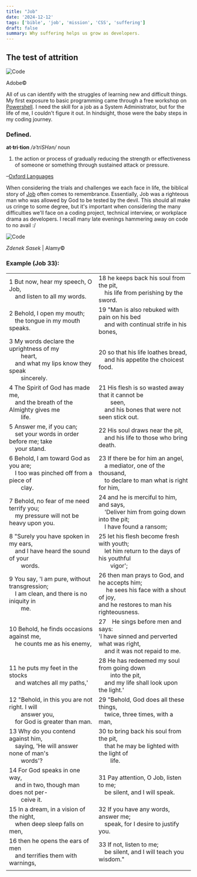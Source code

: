 ```yaml
---
title: "Job"
date: '2024-12-12'
tags: ['bible', 'job', 'mission', 'CSS', 'suffering']
draft: false
summary: Why suffering helps us grow as developers.
---
```


## The test of attrition

<div style={{ textAlign: 'center' }}>
  <img src="/static/images/pawn.jpg" alt="Code" />
  <p>Adobe©</p>
</div>

All of us can identify with the struggles of learning new and difficult things. My first exposure to basic programming came through a free workshop on <a href="https://www.powershellengineer.com/archive" target="_blank">Powershell</a>. I need the skill for a job as a System Administrator, but for the life of me, I couldn't figure it out. In hindsight, those were the baby steps in my coding journey.

### Defined.

<b>at·tri·tion</b>
<em>/əˈtriSHən/</em>
noun
1. the action or process of gradually reducing the strength or effectiveness of someone or something through sustained attack or pressure.

–<a href="https://www.oed.com/dictionary/attrition_n?tab=meaning_and_use#34022610" target="_blank">Oxford Languages</a>

When considering the trials and challenges we each face in life, the biblical story of <a href="https://bibleproject.com/guides/book-of-job/" target="_blank">Job</a> often comes to remembrance. Essentially, Job was a righteous man who was allowed by God to be tested by the devil. This should all make us cringe to some degree, but it's important when considering the many difficulties we'll face on a coding project, technical interview, or workplace drama as developers. I recall many late evenings hammering away on code to no avail \:/

<div style={{ textAlign: 'center' }}>
  <img src="/static/images/job.jpg" alt="Code" />
  <p><em>Zdenek Sasek</em> | Alamy©</p>
</div>

### Example (Job 33):

|                                                                                                           |                                                                                                           |
|-----------------------------------------------------------------------------------------------------------|-----------------------------------------------------------------------------------------------------------|
| 1 But now, hear my speech, O Job,<br /> &ensp;&ensp;and listen to all my words.<br />                        | 18 he keeps back his soul from the pit,<br /> &ensp;&ensp;his life from perishing by the sword.<br />         |
| 2 Behold, I open my mouth;<br /> &ensp;&ensp;the tongue in my mouth speaks.<br />                             | 19 "Man is also rebuked with pain on his bed<br /> &ensp;&ensp;and with continual strife in his bones,<br />   |
| 3 My words declare the uprightness of my<br /> &ensp;&ensp;&ensp;&ensp;heart,<br /> &ensp;&ensp;and what my lips know they speak<br /> &ensp;&ensp;&ensp;&ensp;sincerely.<br /> | 20 so that his life loathes bread,<br /> &ensp;&ensp;and his appetite the choicest food.<br />               |
| 4 The Spirit of God has made me,<br /> &ensp;&ensp;and the breath of the Almighty gives me<br /> &ensp;&ensp;&ensp;&ensp;life.<br /> | 21 His flesh is so wasted away that it cannot be<br /> &ensp;&ensp;&ensp;&ensp;seen,<br /> &ensp;&ensp;and his bones that were not seen stick out.<br /> |
| 5 Answer me, if you can;<br /> &ensp;&ensp;set your words in order before me; take<br /> &ensp;&ensp;your stand.<br /> | 22 His soul draws near the pit,<br /> &ensp;&ensp;and his life to those who bring death.<br />                 |
| 6 Behold, I am toward God as you are;<br /> &ensp;&ensp;I too was pinched off from a piece of<br /> &ensp;&ensp;&ensp;&ensp;clay.<br /> | 23 If there be for him an angel,<br /> &ensp;&ensp;a mediator, one of the thousand,<br /> &ensp;&ensp;to declare to man what is right for him,<br /> |
| 7 Behold, no fear of me need terrify you;<br /> &ensp;&ensp;my pressure will not be heavy upon you.<br />        | 24 and he is merciful to him, and says,<br /> &ensp;&ensp;'Deliver him from going down into the pit;<br /> &ensp;&ensp;I have found a ransom;<br /> |
| 8 "Surely you have spoken in my ears,<br /> &ensp;&ensp;and I have heard the sound of your<br /> &ensp;&ensp;&ensp;&ensp;words.<br /> | 25 let his flesh become fresh with youth;<br /> &ensp;&ensp;let him return to the days of his youthful<br /> &ensp;&ensp;&ensp;&ensp;vigor';<br /> |
| 9 You say, 'I am pure, without transgression;<br /> &ensp;&ensp;I am clean, and there is no iniquity in<br /> &ensp;&ensp;&ensp;&ensp;me.<br /> | 26 then man prays to God, and he accepts him;<br /> &ensp;&ensp; he sees his face with a shout of joy,<br /> and he restores to man his righteousness.<br /> |
| 10 Behold, he finds occasions against me,<br /> &ensp;&ensp;he counts me as his enemy,<br />                    | 27&ensp;&ensp;He sings before men and says:<br /> 'I have sinned and perverted what was right,<br /> &ensp;&ensp;and it was not repaid to me.<br /> |
| 11 he puts my feet in the stocks<br /> &ensp;&ensp;and watches all my paths,'<br />                           | 28 He has redeemed my soul from going down<br /> &ensp;&ensp;&ensp;&ensp;into the pit,<br /> &ensp;&ensp;and my life shall look upon the light.'<br /> |
| 12 "Behold, in this you are not right. I will<br /> &ensp;&ensp;&ensp;&ensp;answer you,<br /> &ensp;&ensp;for God is greater than man.<br /> | 29 "Behold, God does all these things,<br /> &ensp;&ensp;twice, three times, with a man,<br />                  |
| 13 Why do you contend against him,<br /> &ensp;&ensp;saying, 'He will answer none of man's<br /> &ensp;&ensp;&ensp;&ensp;words'?<br /> | 30 to bring back his soul from the pit,<br /> &ensp;&ensp;that he may be lighted with the light of<br /> &ensp;&ensp;&ensp;&ensp;life.<br /> |
| 14 For God speaks in one way,<br /> &ensp;&ensp;and in two, though man does not per-<br /> &ensp;&ensp;&ensp;&ensp;ceive it.<br /> | 31 Pay attention, O Job, listen to me;<br /> &ensp;&ensp;be silent, and I will speak.<br />                |
| 15 In a dream, in a vision of the night,<br /> &ensp;&ensp;when deep sleep falls on men,<br />                  | 32 If you have any words, answer me;<br /> &ensp;&ensp;speak, for I desire to justify you.<br />              |
| 16 then he opens the ears of men<br /> &ensp;&ensp;and terrifies them with warnings,<br />                    | 33 If not, listen to me;<br /> &ensp;&ensp;be silent, and I will teach you wisdom." |
|                                                                                                           |                                                                                                           |
